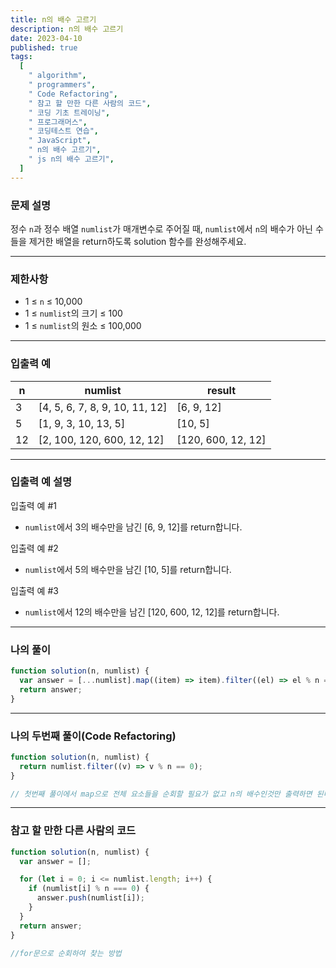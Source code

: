 ```yaml
---
title: n의 배수 고르기
description: n의 배수 고르기
date: 2023-04-10
published: true
tags:
  [
    " algorithm",
    " programmers",
    " Code Refactoring",
    " 참고 할 만한 다른 사람의 코드",
    " 코딩 기초 트레이닝",
    " 프로그래머스",
    " 코딩테스트 연습",
    " JavaScript",
    " n의 배수 고르기",
    " js n의 배수 고르기",
  ]
---
```


### 문제 설명

정수 `n`과 정수 배열 `numlist`가 매개변수로 주어질 때, `numlist`에서 `n`의 배수가 아닌 수들을 제거한 배열을 return하도록 solution 함수를 완성해주세요.

---

### 제한사항

- 1 ≤ `n` ≤ 10,000
- 1 ≤ `numlist`의 크기 ≤ 100
- 1 ≤ `numlist`의 원소 ≤ 100,000

---

### 입출력 예

| n   | numlist                        | result             |
| --- | ------------------------------ | ------------------ |
| 3   | [4, 5, 6, 7, 8, 9, 10, 11, 12] | [6, 9, 12]         |
| 5   | [1, 9, 3, 10, 13, 5]           | [10, 5]            |
| 12  | [2, 100, 120, 600, 12, 12]     | [120, 600, 12, 12] |

---

### 입출력 예 설명

입출력 예 #1

- `numlist`에서 3의 배수만을 남긴 [6, 9, 12]를 return합니다.

입출력 예 #2

- `numlist`에서 5의 배수만을 남긴 [10, 5]를 return합니다.

입출력 예 #3

- `numlist`에서 12의 배수만을 남긴 [120, 600, 12, 12]를 return합니다.

---

### 나의 풀이

```jsx
function solution(n, numlist) {
  var answer = [...numlist].map((item) => item).filter((el) => el % n === 0);
  return answer;
}
```

---

### 나의 두번째 풀이(Code Refactoring)

```jsx
function solution(n, numlist) {
  return numlist.filter((v) => v % n == 0);
}

// 첫번째 풀이에서 map으로 전체 요소들을 순회할 필요가 없고 n의 배수인것만 출력하면 된다
```

---

### 참고 할 만한 다른 사람의 코드

```jsx
function solution(n, numlist) {
  var answer = [];

  for (let i = 0; i <= numlist.length; i++) {
    if (numlist[i] % n === 0) {
      answer.push(numlist[i]);
    }
  }
  return answer;
}

//for문으로 순회하여 찾는 방법
```
